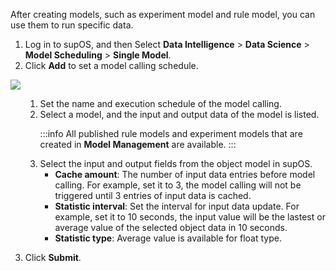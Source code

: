 After creating models, such as experiment model and rule model, you can use them to run specific data.
1. Log in to supOS, and then Select **Data Intelligence** > **Data Science** > **Model Scheduling** > **Single Model**.
2. Click **Add** to set a model calling schedule.

![](https://wordpressfreezonex.oss-accelerate.aliyuncs.com/supBD/13.png)

<ol>
<ol>
<li>Set the name and execution schedule of the model calling.</li>
<li>Select a model, and the input and output data of the model is listed.

:::info
All published rule models and experiment models that are created in **Model Management** are available.
:::

</li>
<li>Select the input and output fields from the object model in supOS.

- **Cache amount**: The number of input data entries before model calling. For example, set it to 3, the model calling will not be triggered until 3 entries of input data is cached.
- **Statistic interval**: Set the interval for input data update. For example, set it to 10 seconds, the input value will be the lastest or average value of the selected object data in 10 seconds.
- **Statistic type**: Average value is available for float type.

</li>
</ol>
</ol>

3. Click **Submit**.
